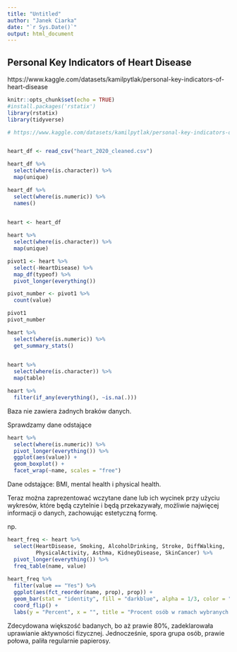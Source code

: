 ```yaml
---
title: "Untitled"
author: "Janek Ciarka"
date: "`r Sys.Date()`"
output: html_document
---
```


## Personal Key Indicators of Heart Disease
https://www.kaggle.com/datasets/kamilpytlak/personal-key-indicators-of-heart-disease

```r
knitr::opts_chunk$set(echo = TRUE)
#install.packages('rstatix')
library(rstatix)
library(tidyverse)
```

```r
# https://www.kaggle.com/datasets/kamilpytlak/personal-key-indicators-of-heart-disease


heart_df <- read_csv("heart_2020_cleaned.csv")

heart_df %>% 
  select(where(is.character)) %>% 
  map(unique)

heart_df %>% 
  select(where(is.numeric)) %>% 
  names()
  


```

```r

heart <- heart_df

heart %>% 
  select(where(is.character)) %>% 
  map(unique) 

```

```r
pivot1 <- heart %>% 
  select(-HeartDisease) %>% 
  map_df(typeof) %>% 
  pivot_longer(everything()) 

pivot_number <- pivot1 %>% 
  count(value)

pivot1
pivot_number

```

```r
heart %>% 
  select(where(is.numeric)) %>% 
  get_summary_stats()
  


```

```r

heart %>% 
  select(where(is.character)) %>% 
  map(table)


```


```r

heart %>% 
  filter(if_any(everything(), ~is.na(.)))


```

Baza nie zawiera żadnych braków danych.

Sprawdzamy dane odstające

```r
heart %>% 
  select(where(is.numeric)) %>% 
  pivot_longer(everything()) %>% 
  ggplot(aes(value)) +
  geom_boxplot() +
  facet_wrap(~name, scales = "free")
```
Dane odstające: BMI, mental health i physical health.

Teraz można zaprezentować wczytane dane lub ich wycinek przy użyciu wykresów, które będą czytelnie i będą przekazywały, możliwie najwięcej informacji o danych, zachowując estetyczną formę.

np. 

```r
heart_freq <- heart %>% 
  select(HeartDisease, Smoking, AlcoholDrinking, Stroke, DiffWalking, 
         PhysicalActivity, Asthma, KidneyDisease, SkinCancer) %>% 
  pivot_longer(everything()) %>% 
  freq_table(name, value) 
  
heart_freq %>% 
  filter(value == "Yes") %>% 
  ggplot(aes(fct_reorder(name, prop), prop)) +
  geom_bar(stat = "identity", fill = "darkblue", alpha = 1/3, color = "black") +
  coord_flip() +
  labs(y = "Percent", x = "", title = "Procent osób w ramach wybranych zmiennych dychotomicznych")
```
Zdecydowana większość badanych, bo aż prawie 80%, zadeklarowała uprawianie aktywności fizycznej. Jednocześnie, spora grupa osób, prawie połowa, paliła regularnie papierosy.

